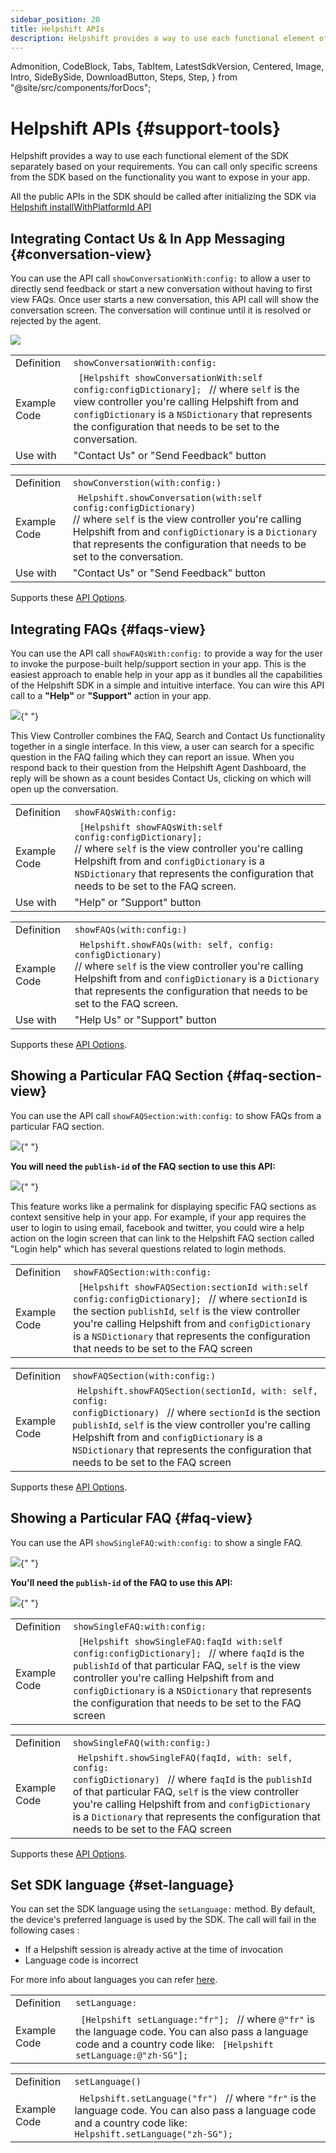 ```yaml
---
sidebar_position: 20
title: Helpshift APIs
description: Helpshift provides a way to use each functional element of the SDK separately based on your requirements.
---
```


  Admonition,
  CodeBlock,
  Tabs,
  TabItem,
  LatestSdkVersion,
  Centered,
  Image,
  Intro,
  SideBySide,
  DownloadButton,
  Steps,
  Step,
} from "@site/src/components/forDocs";

# Helpshift APIs {#support-tools}

<Intro>

Helpshift provides a way to use each functional element of the SDK separately based on your requirements.
You can call only specific screens from the SDK based on the
functionality you want to expose in your app.

</Intro>

<Admonition type="info" title="Note">

All the public APIs in the SDK should be called after initializing the SDK via [Helpshift installWithPlatformId API](/sdkx_ios/getting-started#start-using)

</Admonition>

## Integrating Contact Us & In App Messaging {#conversation-view}

You can use the API call `showConversationWith:config:` to allow a user to directly send feedback or start a new conversation without having to first view FAQs. Once user starts a new conversation, this API call will show the conversation screen. The conversation will continue until it is resolved or rejected by the agent.

<Centered width="major">

![](/static/books/sdkx_ios/Show-Conversation.png)

</Centered>

<Tabs>

<TabItem value="Objective-C Example" label="Objective-C Example">

|              |                                                                                                                                                                                                                                                                                                            |
| ------------ | ---------------------------------------------------------------------------------------------------------------------------------------------------------------------------------------------------------------------------------------------------------------------------------------------------------- |
| Definition   | <code>showConversationWith:config:</code>                                                                                                                                                                                                                                                                  |
| Example Code | <code> [Helpshift showConversationWith:self config:configDictionary]; </code> // where <code>self</code> is the view controller you're calling Helpshift from and <code>configDictionary</code> is a <code>NSDictionary</code> that represents the configuration that needs to be set to the conversation. |
| Use with     | "Contact Us" or "Send Feedback" button                                                                                                                                                                                                                                                                     |

</TabItem>
<TabItem value="Swift Example" label="Swift Example">

|              |                                                                                                                                                                                                                                                                                                         |
| ------------ | ------------------------------------------------------------------------------------------------------------------------------------------------------------------------------------------------------------------------------------------------------------------------------------------------------- |
| Definition   | <code>showConverstion(with:config:)</code>                                                                                                                                                                                                                                                              |
| Example Code | <code> Helpshift.showConversation(with:self config:configDictionary) </code> // where <code>self</code> is the view controller you're calling Helpshift from and <code>configDictionary</code> is a <code>Dictionary</code> that represents the configuration that needs to be set to the conversation. |
| Use with     | "Contact Us" or "Send Feedback" button                                                                                                                                                                                                                                                                  |

</TabItem>

</Tabs>

Supports these [API Options](/sdkx_ios/sdk-configuration/).

## Integrating FAQs {#faqs-view}

You can use the API call `showFAQsWith:config:` to provide a way for the user to invoke the purpose-built help/support section in your app. This is the easiest approach to enable help in your app as it bundles all the capabilities of the Helpshift SDK in a simple and intuitive interface. You can wire this API call to a **"Help"** or **"Support"** action in your app.

<Centered >

<Image src="/static/books/sdkx_ios/show_faqs.png" width="full" />{" "}

</Centered>

This View Controller combines the FAQ, Search and Contact Us functionality together in a single interface. In this view, a user can search for a specific question in the FAQ failing which they can report an issue. When you respond back to their question from the Helpshift Agent Dashboard, the reply will be shown as a count besides Contact Us, clicking on which will open up the conversation.

<Tabs>

<TabItem value="Objective-c Example" label="Objective-c Example">

|              |                                                                                                                                                                                                                                                                                                  |
| ------------ | ------------------------------------------------------------------------------------------------------------------------------------------------------------------------------------------------------------------------------------------------------------------------------------------------ |
| Definition   | <code>showFAQsWith:config:</code>                                                                                                                                                                                                                                                                |
| Example Code | <code> [Helpshift showFAQsWith:self config:configDictionary]; </code> // where <code>self</code> is the view controller you're calling Helpshift from and <code>configDictionary</code> is a <code>NSDictionary</code> that represents the configuration that needs to be set to the FAQ screen. |
| Use with     | "Help" or "Support" button                                                                                                                                                                                                                                                                       |

</TabItem>
<TabItem value="Swift Example" label="Swift Example">

|              |                                                                                                                                                                                                                                                                                                  |
| ------------ | ------------------------------------------------------------------------------------------------------------------------------------------------------------------------------------------------------------------------------------------------------------------------------------------------ |
| Definition   | <code>showFAQs(with:config:)</code>                                                                                                                                                                                                                                                              |
| Example Code | <code> Helpshift.showFAQs(with: self, config: configDictionary) </code> // where <code>self</code> is the view controller you're calling Helpshift from and <code>configDictionary</code> is a <code>Dictionary</code> that represents the configuration that needs to be set to the FAQ screen. |
| Use with     | "Help Us" or "Support" button                                                                                                                                                                                                                                                                    |

</TabItem>

</Tabs>

Supports these [API Options](/sdkx_ios/sdk-configuration/).

## Showing a Particular FAQ Section {#faq-section-view}

You can use the API call `showFAQSection:with:config:` to show FAQs from a particular FAQ section.

<Centered >

<Image src="/static/books/sdkx_ios/show_section.png" width="full" />{" "}

</Centered>

**You will need the `publish-id` of the FAQ section to use this API:**

<Image src="/static/books/misc/section-publish-id.png" width="full" />{" "}

This feature works like a permalink for displaying specific FAQ sections as context sensitive help in your app. For example, if your app requires the user to login to using email, facebook and twitter, you could wire a help action on the login screen that can link to the Helpshift FAQ section called "Login help" which has several questions related to login methods.

<Tabs>

<TabItem value="Objective-c Example" label="Objective-c Example">

|              |                                                                                                                                                                                                                                                                                                                                                                                |
| ------------ | ------------------------------------------------------------------------------------------------------------------------------------------------------------------------------------------------------------------------------------------------------------------------------------------------------------------------------------------------------------------------------ |
| Definition   | <code>showFAQSection:with:config:</code>                                                                                                                                                                                                                                                                                                                                       |
| Example Code | <code> [Helpshift showFAQSection:sectionId with:self config:configDictionary]; </code> // where <code>sectionId</code> is the section <code>publishId</code>, <code>self</code> is the view controller you're calling Helpshift from and <code>configDictionary</code> is a <code>NSDictionary</code> that represents the configuration that needs to be set to the FAQ screen |

</TabItem>
<TabItem value="Swift Example" label="Swift Example">

|              |                                                                                                                                                                                                                                                                                                                                                                                  |
| ------------ | -------------------------------------------------------------------------------------------------------------------------------------------------------------------------------------------------------------------------------------------------------------------------------------------------------------------------------------------------------------------------------- |
| Definition   | <code>showFAQSection(with:config:)</code>                                                                                                                                                                                                                                                                                                                                        |
| Example Code | <code> Helpshift.showFAQSection(sectionId, with: self, config: configDictionary) </code> // where <code>sectionId</code> is the section <code>publishId</code>, <code>self</code> is the view controller you're calling Helpshift from and <code>configDictionary</code> is a <code>NSDictionary</code> that represents the configuration that needs to be set to the FAQ screen |

</TabItem>

</Tabs>

Supports these [API Options](/sdkx_ios/sdk-configuration/).

## Showing a Particular FAQ {#faq-view}

You can use the API `showSingleFAQ:with:config:` to show a single FAQ.

<Centered >

<Image src="/static/books/sdkx_ios/show_single_faq.png" width="full" />{" "}

</Centered>

**You'll need the `publish-id` of the FAQ to use this API:**

<Image src="/static/books/misc/faq-publish-id.png" width="full" />{" "}

<Tabs>

<TabItem value="Objective-C Example" label="Objective-C Example">

|              |                                                                                                                                                                                                                                                                                                                                                                                      |
| ------------ | ------------------------------------------------------------------------------------------------------------------------------------------------------------------------------------------------------------------------------------------------------------------------------------------------------------------------------------------------------------------------------------ |
| Definition   | <code>showSingleFAQ:with:config:</code>                                                                                                                                                                                                                                                                                                                                              |
| Example Code | <code> [Helpshift showSingleFAQ:faqId with:self config:configDictionary]; </code> // where <code>faqId</code> is the <code>publishId</code> of that particular FAQ, <code>self</code> is the view controller you're calling Helpshift from and <code>configDictionary</code> is a <code>NSDictionary</code> that represents the configuration that needs to be set to the FAQ screen |

</TabItem>
<TabItem value="Swift Example" label="Swift Example">

|              |                                                                                                                                                                                                                                                                                                                                                                                      |
| ------------ | ------------------------------------------------------------------------------------------------------------------------------------------------------------------------------------------------------------------------------------------------------------------------------------------------------------------------------------------------------------------------------------ |
| Definition   | <code>showSingleFAQ(with:config:)</code>                                                                                                                                                                                                                                                                                                                                             |
| Example Code | <code> Helpshift.showSingleFAQ(faqId, with: self, config: configDictionary) </code> // where <code>faqId</code> is the <code>publishId</code> of that particular FAQ, <code>self</code> is the view controller you're calling Helpshift from and <code>configDictionary</code> is a <code>Dictionary</code> that represents the configuration that needs to be set to the FAQ screen |

</TabItem>

</Tabs>

Supports these [API Options](/sdkx_ios/sdk-configuration/).

## Set SDK language {#set-language}

You can set the SDK language using the `setLanguage:` method. By default, the device's preferred language is used by the SDK. The call will fail in the following cases :

- If a Helpshift session is already active at the time of invocation
- Language code is incorrect

For more info about languages you can refer [here](/sdkx_ios/internationalization/).

<Tabs>

<TabItem value="Objective-C Example" label="Objective-C Example">

|              |                                                                                                                                                                                                            |
| ------------ | ---------------------------------------------------------------------------------------------------------------------------------------------------------------------------------------------------------- |
| Definition   | <code>setLanguage:</code>                                                                                                                                                                                  |
| Example Code | <code> [Helpshift setLanguage:"fr"]; </code> // where <code>@"fr"</code> is the language code. You can also pass a language code and a country code like: <code> [Helpshift setLanguage:@"zh-SG"]; </code> |

</TabItem>
<TabItem value="Swift Example" label="Swift Example">

|              |                                                                                                                                                                                                       |
| ------------ | ----------------------------------------------------------------------------------------------------------------------------------------------------------------------------------------------------- |
| Definition   | <code>setLanguage()</code>                                                                                                                                                                            |
| Example Code | <code> Helpshift.setLanguage("fr") </code> // where <code>"fr"</code> is the language code. You can also pass a language code and a country code like: <code> Helpshift.setLanguage("zh-SG"); </code> |

</TabItem>

</Tabs>
